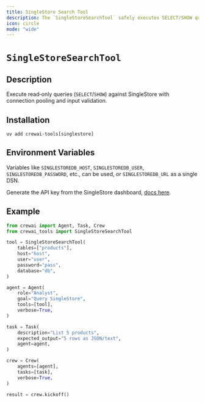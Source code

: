 ```yaml
---
title: SingleStore Search Tool
description: The `SingleStoreSearchTool` safely executes SELECT/SHOW queries on SingleStore with pooling.
icon: circle
mode: "wide"
---
```


# `SingleStoreSearchTool`

## Description

Execute read‑only queries (`SELECT`/`SHOW`) against SingleStore with connection pooling and input validation.

## Installation

```shell
uv add crewai-tools[singlestore]
```

## Environment Variables

Variables like `SINGLESTOREDB_HOST`, `SINGLESTOREDB_USER`, `SINGLESTOREDB_PASSWORD`, etc., can be used, or `SINGLESTOREDB_URL` as a single DSN.

Generate the API key from the SingleStore dashboard, [docs here](https://docs.singlestore.com/cloud/reference/management-api/#generate-an-api-key).

## Example

```python Code
from crewai import Agent, Task, Crew
from crewai_tools import SingleStoreSearchTool

tool = SingleStoreSearchTool(
    tables=["products"], 
    host="host", 
    user="user", 
    password="pass", 
    database="db",
)

agent = Agent(
    role="Analyst", 
    goal="Query SingleStore", 
    tools=[tool], 
    verbose=True,
)

task = Task(
    description="List 5 products", 
    expected_output="5 rows as JSON/text", 
    agent=agent,
)

crew = Crew(
    agents=[agent], 
    tasks=[task],
    verbose=True,
)

result = crew.kickoff()
```


